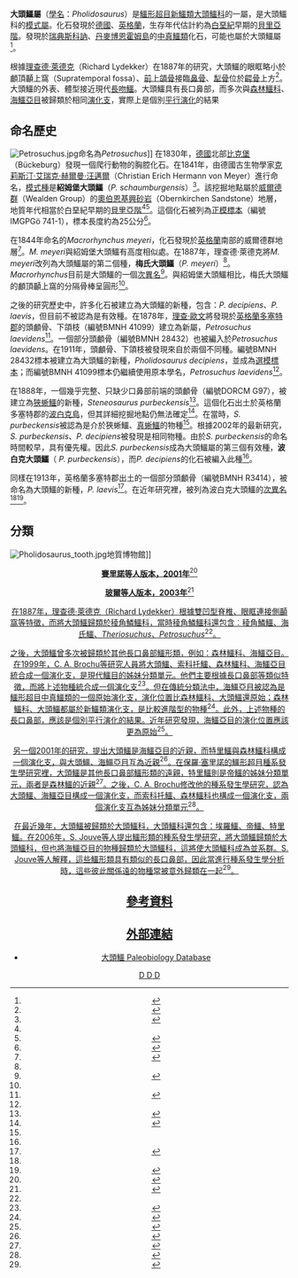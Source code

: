 {{Automatic taxobox
| taxon = Pholidosaurus
| authority = Meyer, 1841
| fossil_range = [[白堊紀|白堊紀]]早期
| image = Pholidosaurus.jpg
| image_caption = 梅氏大頭鱷的頭顱骨，[[柏林|柏林]]自然史博物館
| type_species = '''紹姆堡大頭鱷 <br>''Pholidosaurus schaumburgensis'''''
| type_species_authority = Meyer, 1841
| subdivision_ranks= [[種|種]]
| subdivision=
*'''紹姆堡大頭鱷 <br>''P. schaumburgensis''''' <br><small>Meyer, 1841</small>
*'''梅氏大頭鱷 ''P. meyeri''''' <br><small>[[理查德·萊德克|Lydekker]], 1887</small>
*'''波白克大頭鱷 ''P. purbeckensis''''' <small>Salisbury, 2002</small>
| synonyms =
*'''''Macrorhynchus''''' <small>Dunker, 1844</small>
*'''''Petrosuchus''''' <small>[[理查·歐文|Owen]], 1878</small>
}}

'''大頭鱷屬'''（[[學名|學名]]：''Pholidosaurus''）是[[鱷形超目|鱷形超目]][[新鱷類|新鱷類]][[大頭鱷科|大頭鱷科]]的一屬，是大頭鱷科的[[模式屬|模式屬]]。化石發現於[[德國|德國]]、[[英格蘭|英格蘭]]，生存年代估計約為[[白堊紀|白堊紀]]早期的[[貝里亞階|貝里亞階]]。發現於[[瑞典|瑞典]][[斯科訥|斯科訥]]、[[丹麥|丹麥]][[博恩霍姆島|博恩霍姆島]]的[[中真鱷類|中真鱷類]]化石，可能也屬於大頭鱷屬<ref name=S-WRL09>{{en}}{{cite journal |doi=10.1016/j.cretres.2009.07.011 |last=Schwarz-Wings |first=D. |coauthors=Rees, J.; and Lindgren, J. |year=2009 |title=Lower Cretaceous Mesoeucrocodylians from Scandinavia (Denmark and Sweden) |journal=Cretaceous Research |volume=30 |issue=5 |pages=1345–1355}}</ref>。

根據[[理查德·萊德克|理查德·萊德克]]（Richard Lydekker）在1887年的研究，大頭鱷的眼眶略小於顱頂顳上窩（Supratemporal fossa）、[[前上頜骨|前上頜骨]]接臨[[鼻骨|鼻骨]]、[[犁骨|犁骨]]位於[[齶骨|齶骨]]上方<ref name=LR88>{{en}}{{cite book |last=Lydekker |first=R. |year=1888 |chapter=Crocodilia |title=Catalogue of the Fossil Reptilia and Amphibia in the British Museum (Natural History): The orders Ornithosauria, Crocodilia, Dinosauria, Squamata, Rhynochocephalia, and Proterosauria |publisher=Trustees of the British Museum |location=London |pages=42–130}}</ref>。大頭鱷的外表、體型接近現代[[長吻鱷|長吻鱷]]。大頭鱷具有長口鼻部，而多次與[[森林鱷科|森林鱷科]]、[[海鱷亞目|海鱷亞目]]被歸類於相同[[演化支|演化支]]，實際上是個別[[平行演化|平行演化]]的結果

==命名歷史==
[[Image:Petrosuchus.jpg|thumb]]命名為''Petrosuchus'']]
在1830年，[[德國|德國]]北部[[比克堡|比克堡]]（Bückeburg）發現一個爬行動物的胸腔化石。在1841年，由德國古生物學家[[克莉斯汀·艾瑞克·赫爾曼·汪邁爾|克莉斯汀·艾瑞克·赫爾曼·汪邁爾]]（Christian Erich Hermann von Meyer）進行命名，[[模式種|模式種]]是'''紹姆堡大頭鱷'''（''P. schaumburgensis''）<ref name=MH41>{{de}}{{cite journal |last=Meyer |first=H. |year=1841 |title=''Pholidosaurus schaumburgensis'' ein Saurus aus dem Sandstein der Wald-Formation Nord-Deutschlands |journal=Neües Jahrbuch fur Mineralogie, Geologie und Palaontologie |volume=4 |pages=443–445}}</ref>。該挖掘地點屬於[[威爾德群|威爾德群]]（Wealden Group）的[[奧伯恩基興砂岩|奧伯恩基興砂岩]]（Obernkirchen Sandstone）地層，地質年代相當於白堊紀早期的[[貝里亞階|貝里亞階]]<ref name=LR88/><ref name=LR87>{{en}}{{cite journal |doi=10.1017/S001675680019377X |last=Lydekker |first=R. |year=1887 |title=Note on the Hordwell and other crocodilians |journal=Geological Magazine |volume=4 |pages=307–312 |issue=7}}</ref>。這個化石被列為[[正模標本|正模標本]]（編號IMGPGö 741-1），標本長度約為25公分<ref name=SSW02>{{en}}{{cite book  |last=Salisbury |first=S. W. |year=2002 |chapter=Crocodilians from the Lower Cretaceous (Beriassian) Purbeck Limestone Group of Dorset, Southern England |title=Life and environments in Purbeck times |editors=A. R. Milner and D. J. Batten (eds.) |series=Special Papers in Palaeontology |volume=68 |publisher=Wiley-Blackwell |pages=121–144}}</ref>。

在1844年命名的''Macrorhynchus meyeri''，化石發現於[[英格蘭|英格蘭]]南部的威爾德群地層<ref name=DW44>{{de}}{{cite journal |last=Dunker |first=W. |year=1844 |title=Ueber den norddeutschen sogenannten Walderton und dessen Versteinerungen |journal=Programm der Casseler Gewerbeschule}}</ref>。''M. meyeri''與紹姆堡大頭鱷有高度相似處。在1887年，理查德·萊德克將''M. meyeri''改列為大頭鱷屬的第二個種，'''梅氏大頭鱷'''（''P. meyeri''）<ref name=LR87/>。''Macrorhynchus''目前是大頭鱷的一個[[次異名|次異名]]<ref name=MCC34>{{en}}{{cite journal |doi=10.1086/624165 |last=Mook |first=C. C.  |year=1934 |title=The evolution and classification of the Crocodilia |journal=The Journal of Geology |volume=42 |issue=3 |pages=295–304 |bibcode=1934JG.....42..295M}}</ref>。與紹姆堡大頭鱷相比，梅氏大頭鱷的顱頂顳上窩的分隔骨棒呈圓形<ref name=LR88/>。

之後的研究歷史中，許多化石被建立為大頭鱷的新種，包含：''P. decipiens''、''P. laevis''，但目前不被認為是有效種。在1878年，[[理查·歐文|理查·歐文]]將發現於[[英格蘭|英格蘭]][[多塞特郡|多塞特郡]]的頭顱骨、下頜枝（編號BMNH 41099）建立為新屬，''Petrosuchus laevidens''<ref name=OR78>{{en}}{{cite journal |last=Owen |first=R. |year=1878 |title=Monograph on The Fossil Reptilia of the Wealden and Purbeck Formations, Supplement no. VII. Crocodilia (''Goniopholis'', ''Pterosuchus'', and ''Suchosaurus'') |journal= Palaeontological Society Monograph |pages=1–15}}</ref>。一個部分頭顱骨（編號BMNH 28432）也被編入於''Petrosuchus laevidens''。在1911年，頭顱骨、下頜枝被發現來自於兩個不同種。編號BMNH 28432標本被建立為大頭鱷的新種，''Pholidosaurus decipiens''，並成為[[選模標本|選模標本]]；而編號BMNH 41099標本仍繼續使用原本學名，''Petrosuchus laevidens''<ref name=SSW02/>。

在1888年，一個幾乎完整、只缺少口鼻部前端的頭顱骨（編號DORCM G97），被建立為[[狹蜥鱷|狹蜥鱷]]的新種，''Steneosaurus purbeckensis''<ref name=M-P88>{{en}}{{cite journal |last=Mansel-Pleydell  |first=J. C. |year=1888 |title=Fossil reptiles of Dorset |journal=Proceedings of the Dorset Natural History and Antiquarian Field Club |volume=9 |pages=1–40}}</ref>。這個化石出土於英格蘭多塞特郡的[[波白克島|波白克島]]，但其詳細挖掘地點仍無法確定<ref name=WS80>{{en}}{{cite book |last=Woodward |first=A. S. |coauthors=and Sherbron, C. D. |year=1980 |title=A catalogue of British Fossil Vertebrata |volume=8 volumes |location=London |pages=396pp.}}</ref>。在當時，''S. purbeckensis''被認為是介於狹蜥鱷、[[真蜥鱷|真蜥鱷]]的物種<ref name=M-P88/>。根據2002年的最新研究，''S. purbeckensis''、''P. decipiens''被發現是相同物種。由於''S. purbeckensis''的命名時間較早，具有優先權。因此''S. purbeckensis''成為大頭鱷屬的第三個有效種，'''波白克大頭鱷'''（ ''P. purbeckensis''），而''P. decipiens''的化石被編入此種<ref name=SSW02/>。

同樣在1913年，英格蘭多塞特郡出土的一個部分頭顱骨（編號BMNH R3414），被命名為大頭鱷的新種，''P. laevis''<ref name=ACW13>{{en}}{{cite journal |last=Andrews |first=C. W. |year=1913 |title=On the skull and part of a skeleton of a crocodile from the Middle Purbeck of Swanage, with the description of a species (''Pholidosaurus laevis''), and a note on the skull of ''Hylaeochampsa'' |journal=Annals and Magazine of Natural History |volume=8 |pages=485–494}}</ref>。在近年研究裡，被列為波白克大頭鱷的[[次異名|次異名]]<ref name=SSW02/><ref name=SWPS99>{{en}}{{cite journal |last=Salisbury |first=S. W. |coauthors=Willis, P. M. A.; Peitz, S.; and Sander, P. M. |year=1999 |title=The crocodilian ''Goniopholis simus'' from the Lower Cretaceous of northwestern Germany |journal=Special Papers in Palaeontology |volume=60 |pages=121–148}}</ref>。

==分類==
[[Image:Pholidosaurus_tooth.jpg|thumb]]地質博物館]]
{{userboxtop|align=right|bordercolor=lightgray|toptext=大頭鱷的[[演化樹|演化樹]]位置}}
<br/><u><center>'''賽里諾等人版本，2001年'''<ref name=SLSG01>{{en}}{{cite journal |doi=10.1126/science.1066521 |last=Sereno |first=P. C. |coauthors=Larsson, H. C. E.; Sidor, C. A.; Gado, B. |year=2001 |title=The giant crocodyliform ''Sarcosuchus'' from the Cretaceous of Africa |journal=Science |volume=294 |issue=5546 |pages=1516–1519 |pmid=11679634}}</ref>
{{clade| style=font-size:100%;line-height:100%
|label1=[[新鱷類|新鱷類]] 
|1={{clade
   |1={{clade
      |1={{clade
         |1=''[[孫氏鱷|孫氏鱷]]''
         |2=''[[稜角鱗鱷|稜角鱗鱷]]''}}
      |2={{clade
         |1='''''大頭鱷'''''
         |2={{clade
            |1=''[[森林鱷|森林鱷]]''
            |2={{clade
               |1=''[[特里鱷|特里鱷]]''
               |2=''[[帝鱷|帝鱷]]''}} }} }} }}
   |2={{clade
      |1=''[[伯尼斯鱷|伯尼斯鱷]]''
      |2=[[鱷目|鱷目]]
}} }} }}
<br/><u><center>'''玻爾等人版本，2003年'''<ref name=PD03>{{en}}{{cite journal |doi=10.1671/A1015-7 |last=Pol |first=D. |year=2003 |title=New remains of ''Sphagesaurus huenei'' (Crocodylomorpha: Mesoeucrocodylia) from the Late Cretaceous of Brazil |journal=Journal of Vertebrate Paleontology |volume=23 |issue=4 |pages=817–831}}</ref>
{{clade| style=font-size:100%;line-height:100%
|label1=[[新鱷類|新鱷類]] 
|1={{clade
   |1={{clade
      |1=''Theriosuchus''
      |2=''Alligatorium''}}
   |2={{clade
      |1={{clade
         |1=''[[索科托鱷|索科托鱷]]''
         |2=''[[森林鱷|森林鱷]]''}}
      |2={{clade
         |1='''''大頭鱷'''''
         |2={{clade
            |1=''[[佩拉古鱷|佩拉古鱷]]''
            |2={{clade
               |1=[[真蜥鱷科|真蜥鱷科]]
               |2=[[地蜥鱷科|地蜥鱷科]]}} }} }} }}
   |3=''[[闊堅齒鱷|闊堅齒鱷]]''
   |4={{clade
      |1=''[[稜角鱗鱷|稜角鱗鱷]]''
      |2={{clade
         |1=''[[伯尼斯鱷|伯尼斯鱷]]''
         |2={{clade
            |1=''[[海氏鱷|海氏鱷]]''
            |2=''[[北方鱷|北方鱷]]''
            |3=''[[長吻鱷|長吻鱷]]''
            |4=''[[鱷屬|鱷屬]]''
            |5=''[[短吻鱷|短吻鱷]]''
}} }} }} }} }}
{{userboxbottom}}

在1887年，[[理查德·萊德克|理查德·萊德克]]（Richard Lydekker）根據雙凹型脊椎、眼眶連接側顳窩等特徵，而將大頭鱷歸類於[[稜角鱗鱷科|稜角鱗鱷科]]，當時稜角鱗鱷科還包含︰[[稜角鱗鱷|稜角鱗鱷]]、[[海氏鱷|海氏鱷]]、''Theriosuchus''、''Petrosuchus''<ref name=LR87/>。

之後，大頭鱷曾多次被歸類於其他長口鼻部[[鱷形類|鱷形類]]，例如：[[森林鱷科|森林鱷科]]、[[海鱷亞目|海鱷亞目]]。在1999年，C. A. Brochu等研究人員將大頭鱷、[[索科托鱷|索科托鱷]]、森林鱷科、海鱷亞目統合成一個[[演化支|演化支]]，是現代[[鱷目|鱷目]]的姊妹[[分類單元|分類單元]]。他們主要根據長口鼻部等類似特徵，而將上述物種統合成一個演化支<ref name=BB99>{{en}}{{cite journal |last=Buckley |first=G. A. |coauthors=and Brochu, C. A. |year=1999 |title=An enigmatic new crocodile from the Upper Cretaceous of Madagascar |journal=Special Papers in Palaeontology |volume=60 |pages=149–175}}</ref>。但在傳統分類法中，海鱷亞目被認為是[[鱷形超目|鱷形超目]][[中真鱷類|中真鱷類]]的一個原始[[演化支|演化支]]，演化位置比森林鱷科、大頭鱷還原始；森林鱷科、大頭鱷都屬於[[新鱷類|新鱷類]]演化支，是比較進階型的物種<ref name=Hetal08>{{en}}{{cite journal |last=Hill |first=R. V. |coauthors=McCartney, J. A.; Roberts, E.; Bouaré, M; Sissoko, F.; and O'Leary, M. A. |year=2008 |title=Dyrosaurid (Crocodyliformes: Mesoeucrocodylia) fossils from the Upper Cretaceous and Paleogene of Mali: implications for phylogeny and survivorship across the K/T Boundary |journal=American Museum Novitates |issue=3631 |pages=19pp. |url=http://digitallibrary.amnh.org/dspace/bitstream/2246/5940/1/N3631.pdf}}</ref>。此外，上述物種的長口鼻部，應該是個別[[平行演化|平行演化]]的結果。近年研究發現，海鱷亞目的演化位置應該更為原始<ref name=BBKP00>{{en}}{{cite journal |doi=10.1038/35016061 |last=Buckley |first=G. A. |coauthors=Brochu, C. A.; Krause, D. W.; and Pol, D. |year=2000 |title=A pug-nosed crocodyliform from the Late Cretaceous of Madagascar |journal=Nature |volume=405 |issue=6789 |pages=941–944 |pmid=10879533}}</ref>。

另一個2001年的研究，提出大頭鱷是海鱷亞目的近親，而[[特里鱷|特里鱷]]與森林鱷科構成一個演化支，與大頭鱷、海鱷亞目互為近親<ref name=WRC01>{{en}}{{cite journal |doi=10.1671/0272-4634(2001)021[0492:TACNMF]2.0.CO;2 |last=Wu |first=X.-C. |coauthors=Russell, A. P.; and Cumbaa, S. L. |year=2001 |title=''Terminonaris'' (Archosauria: Crocodyliformes): new material from Saskatchewan, Canada, and comments on its phylogenetic relationships |journal=Journal of Vertebrate Paleontology |volume=21  |pages=492–514 |issue=3}}</ref>。在[[保羅·塞里諾|保羅·塞里諾]]的鱷形超目[[種系發生學|種系發生學]]研究裡，大頭鱷是其他長口鼻部鱷形類的遠親，特里鱷則是[[帝鱷|帝鱷]]的姊妹分類單元，兩者是[[森林鱷|森林鱷]]的近親<ref name=SLSG01>{{en}}{{cite journal |doi=10.1126/science.1066521 |last=Sereno |first=P. C. |coauthors=Larsson, H. C. E.; Sidor, C. A.; Gado, B. |year=2001 |title=The giant crocodyliform ''Sarcosuchus'' from the Cretaceous of Africa |journal=Science |volume=294 |issue=5546 |pages=1516–1519 |pmid=11679634}}</ref>。之後，C. A. Brochu修改他的種系發生學研究，認為大頭鱷、海鱷亞目構成一個演化支，而索科托鱷、森林鱷科也構成一個演化支，兩個演化支互為姊妹分類單元<ref name=Betal08>{{en}}{{cite journal |doi=10.1666/0022-3360(2002)076<1060:ADCBFM>2.0.CO;2 |last=Brochu |first=C. A. |coauthors=Bouare, M. L.; Sissoko, F.; Roberts, E. M.; and O'Leary, M. A. |year=2002 |title=A dyrosaurid crocodyliform braincase from Mali |url=https://archive.org/details/sim_journal-of-paleontology_2002-11_76_6/page/1060 |journal=Journal of Paleontology |volume=76 |pages=1060–1071 |issue=6}}</ref>。

在最近幾年，大頭鱷被歸類於[[大頭鱷科|大頭鱷科]]，大頭鱷科還包含：[[埃羅鱷|埃羅鱷]]、帝鱷、特里鱷。在2006年，S. Jouve等人提出鱷形類的種系發生學研究，將大頭鱷歸類於大頭鱷科，但也將海鱷亞目的物種歸類於大頭鱷科，這將使大頭鱷科成為[[並系群|並系群]]。S. Jouve等人解釋，這些鱷形類具有類似的長口鼻部，因此當進行種系發生學分析時，這些彼此關係遠的物種常被意外歸類在一起<ref name=JIBA06>{{en}}{{cite journal |doi=10.1111/j.1096-3642.2006.00241.x |last=Jouve |first=S. |coauthors=Iarochène, M.; Bouya, B.; and Amaghzaz, M. |year=2006 |title=A new species of ''Dyrosaurus'' (Crocodylomorpha, Dyrosauridae) from the early Eocene of Morocco: phylogenetic implications |journal=Zoological Journal of the Linnean Society |volume=148 |issue=4 |pages= 603–656}}</ref>。

==參考資料==
{{reflist}}

==外部連結==
* [http://paleodb.org/cgi-bin/bridge.pl?action=checkTaxonInfo&taxon_no=36602&is_real_user=1 大頭鱷] {{Wayback|url=http://paleodb.org/cgi-bin/bridge.pl?action=checkTaxonInfo&taxon_no=36602&is_real_user=1 |date=20121016215052 }} Paleobiology Database
{{新鱷類|N.}}
{{taxonbar}}
[[Category:鱷形超目|D]]
[[Category:白堊紀鱷形類|D]]
[[Category:1841年描述的分类群|D]]